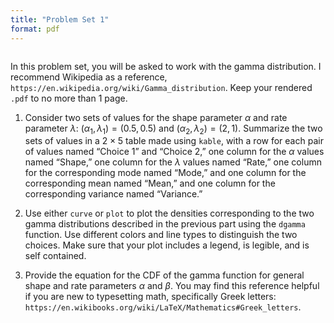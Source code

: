 ```yaml
---
title: "Problem Set 1"
format: pdf
---
```


```r

```

In this problem set, you will be asked to work with the gamma distribution. I recommend Wikipedia as a reference, `https://en.wikipedia.org/wiki/Gamma_distribution`. Keep your rendered `.pdf` to no more than 1 page.

1. Consider two sets of values for the shape parameter $\alpha$ and rate parameter $\lambda$: $\left(\alpha_1, \lambda_1\right) = \left(0.5, 0.5\right)$ and $\left(\alpha_2, \lambda_2\right) = \left(2, 1\right)$. Summarize the two sets of values in a $2\times 5$ table made using `kable`, with a row for each pair of values named "Choice 1" and "Choice 2," one column for the $\alpha$ values named "Shape," one column for the $\lambda$ values named "Rate," one column for the corresponding mode named "Mode," and one column for the corresponding mean named "Mean," and one column for the corresponding variance named "Variance." 

2. Use either `curve` or `plot` to plot the densities corresponding to the two gamma distributions described in the previous part using the `dgamma` function. Use different colors and line types to distinguish the two choices. Make sure that your plot includes a legend, is legible, and is self contained. 

3. Provide the equation for the CDF of the gamma function for general shape and rate parameters $\alpha$ and $\beta$. You may find this reference helpful if you are new to typesetting math, specifically Greek letters: `https://en.wikibooks.org/wiki/LaTeX/Mathematics#Greek_letters`.

